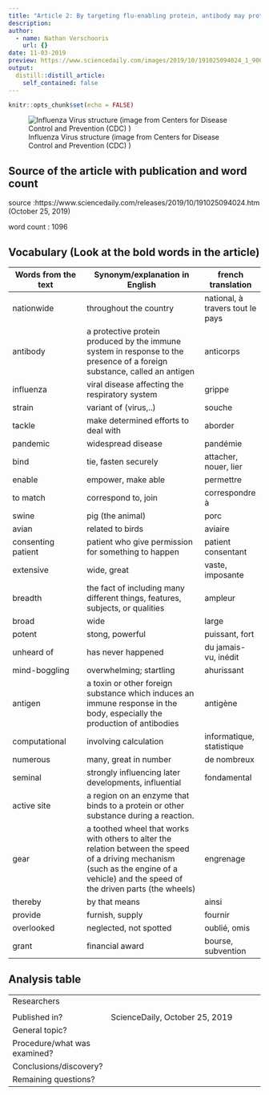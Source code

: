 ```yaml
---
title: "Article 2: By targeting flu-enabling protein, antibody may protect against wide-ranging strains"
description: 
author:
  - name: Nathan Verschooris
    url: {}
date: 11-03-2019
preview: https://www.sciencedaily.com/images/2019/10/191025094024_1_900x600.jpg
output:
  distill::distill_article:
    self_contained: false
---
```


```r
knitr::opts_chunk$set(echo = FALSE)
```
![Influenza Virus structure (image from Centers for Disease Control and Prevention (CDC)  )](https://www.cdc.gov/flu/images/h1n1/3D_Influenza_blue_key_pieslice_lrg.jpg)

## Source of the article with publication and word count

source :https://www.sciencedaily.com/releases/2019/10/191025094024.htm (October 25, 2019)

word count : 1096

## Vocabulary (Look at the bold words in the article)

| Words from the text | Synonym/explanation in English | french translation |
| ------------------- | ------------------------------ | ---------------|
|nationwide|throughout the country|national, à travers tout le pays|
|antibody| a protective protein produced by the immune system in response to the presence of a foreign substance, called an antigen|anticorps|
|influenza| viral disease affecting the respiratory system | grippe|
|strain|variant of (virus,..)|souche|
|tackle|make determined efforts to deal with |aborder|
|pandemic|widespread disease|pandémie|
|bind|tie, fasten securely|attacher, nouer, lier|
|enable|empower, make able |permettre|
|to match|correspond to, join|correspondre à|
|swine|pig (the animal)|porc|
|avian|related to birds|aviaire|
|consenting patient|patient who give permission for something to happen|patient consentant|
|extensive|wide, great|vaste, imposante|
|breadth|the fact of including many different things, features, subjects, or qualities|ampleur|
|broad|wide|large|
|potent|stong, powerful|puissant, fort|
|unheard of|has never happened|du jamais-vu, inédit|
|mind-boggling|overwhelming; startling|ahurissant|
|antigen|a toxin or other foreign substance which induces an immune response in the body, especially the production of antibodies|antigène|
|computational|involving calculation|informatique, statistique|
|numerous|many, great in number|de nombreux|
|seminal|strongly influencing later developments, influential|fondamental|
|active site|a region on an enzyme that binds to a protein or other substance during a reaction.||
|gear|a toothed wheel that works with others to alter the relation between the speed of a driving mechanism (such as the engine of a vehicle) and the speed of the driven parts (the wheels)|engrenage|
|thereby|by that means|ainsi|
|provide|furnish, supply|fournir|
|overlooked|neglected, not spotted|oublié, omis|
|grant|financial award|bourse, subvention|

## Analysis table 

|                              |                                                                     |
| ---------------------------- | ------------------------------------------------------------------- |
| Researchers                  |  
|
| Published in?                | ScienceDaily, October 25, 2019                                                     |
| General topic?               |   |
| Procedure/what was examined? |    |
| Conclusions/discovery?       |  |
| Remaining questions?         |  |
















